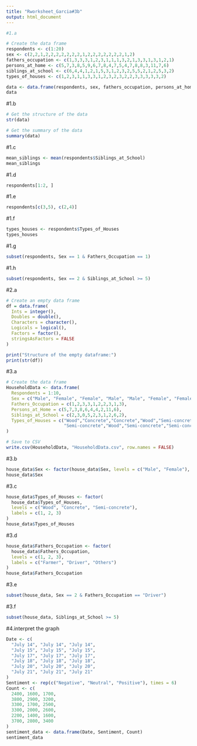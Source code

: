 ```yaml
---
title: "Rworksheet_Garcia#3b"
output: html_document
---
```

```r

#1.a

# Create the data frame
respondents <- c(1:20)
sex <- c(2,2,1,2,2,2,2,2,2,2,1,2,2,2,2,2,2,2,1,2)
fathers_occupation <- c(1,3,3,3,1,2,3,1,1,1,3,2,1,3,3,1,3,1,2,1)
persons_at_home <- c(5,7,3,8,5,9,6,7,8,4,7,5,4,7,8,8,3,11,7,6)
siblings_at_school <- c(6,4,4,1,2,1,5,3,1,2,3,2,5,5,2,1,2,5,3,2)
types_of_houses <- c(1,2,3,1,1,3,3,1,2,3,2,3,2,2,3,3,3,3,3,2)

data <- data.frame(respondents, sex, fathers_occupation, persons_at_home, siblings_at_school, types_of_houses)
data

```
#1.b
```r
# Get the structure of the data
str(data)

# Get the summary of the data
summary(data)
```

#1.c
```r
mean_siblings <- mean(respondents$Siblings_at_School)
mean_siblings

```


#1.d
```r
respondents[1:2, ]

```

#1.e
```r
respondents[c(3,5), c(2,4)]

```

#1.f
```r
types_houses <- respondents$Types_of_Houses
types_houses
```

#1.g
```r
subset(respondents, Sex == 1 & Fathers_Occupation == 1)
```

#1.h
```r
subset(respondents, Sex == 2 & Siblings_at_School >= 5)
```

#2.a
```r
# Create an empty data frame
df = data.frame(
  Ints = integer(),
  Doubles = double(),
  Characters = character(),
  Logicals = logical(),
  Factors = factor(),
  stringsAsFactors = FALSE
)

print("Structure of the empty dataframe:")
print(str(df))
```

#3.a
```r
# Create the data frame
HouseholdData <- data.frame(
  Respondents = 1:10,
  Sex = c("Male", "Female", "Female", "Male", "Male", "Female", "Female", "Male", "Female", "Male"),
  Fathers_Occupation = c(1,2,3,3,1,2,2,3,1,3),
  Persons_at_Home = c(5,7,3,8,6,4,4,2,11,6),
  Siblings_at_School = c(2,3,0,5,2,3,1,2,6,2),
  Types_of_Houses = c("Wood","Concrete","Concrete","Wood","Semi-concrete",
                      "Semi-concrete","Wood","Semi-concrete","Semi-concrete","Concrete")
)

# Save to CSV
write.csv(HouseholdData, "HouseholdData.csv", row.names = FALSE)

```

#3.b
```r
house_data$Sex <- factor(house_data$Sex, levels = c("Male", "Female"), labels = c(1, 2))
house_data$Sex
```

#3.c
```r
house_data$Types_of_Houses <- factor(
  house_data$Types_of_Houses,
  levels = c("Wood", "Concrete", "Semi-concrete"),
  labels = c(1, 2, 3)
)
house_data$Types_of_Houses
```

#3.d
```r
house_data$Fathers_Occupation <- factor(
  house_data$Fathers_Occupation,
  levels = c(1, 2, 3),
  labels = c("Farmer", "Driver", "Others")
)
house_data$Fathers_Occupation
```

#3.e
```r
subset(house_data, Sex == 2 & Fathers_Occupation == "Driver")

```

#3.f
```r
subset(house_data, Siblings_at_School >= 5)

```

#4.interpret the graph
```r
Date <- c(
  "July 14", "July 14", "July 14",
  "July 15", "July 15", "July 15",
  "July 17", "July 17", "July 17",
  "July 18", "July 18", "July 18",
  "July 20", "July 20", "July 20",
  "July 21", "July 21", "July 21"
)
Sentiment <- rep(c("Negative", "Neutral", "Positive"), times = 6)
Count <- c(
  2400, 1600, 1700,
  3800, 2900, 3200,
  3300, 1700, 2500,
  3300, 2000, 2600,
  2200, 1400, 1600,
  3700, 2800, 3400
)
sentiment_data <- data.frame(Date, Sentiment, Count)
sentiment_data
```















